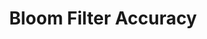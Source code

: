 ---
id: "ds_tf_008"
questionType: "TRUE_FALSE"
title: "Bloom Filter Accuracy"
statement: "Bloom filters can produce false negatives."
difficulty: "HARD"
category: "Data Structures"
correctAnswer: false
explanation: "Bloom filters may produce false positives, but never false negatives."
---